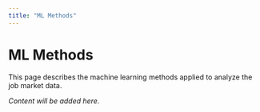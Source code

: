 ```yaml
---
title: "ML Methods"
---
```


# ML Methods

This page describes the machine learning methods applied to analyze the job market data.

_Content will be added here._
